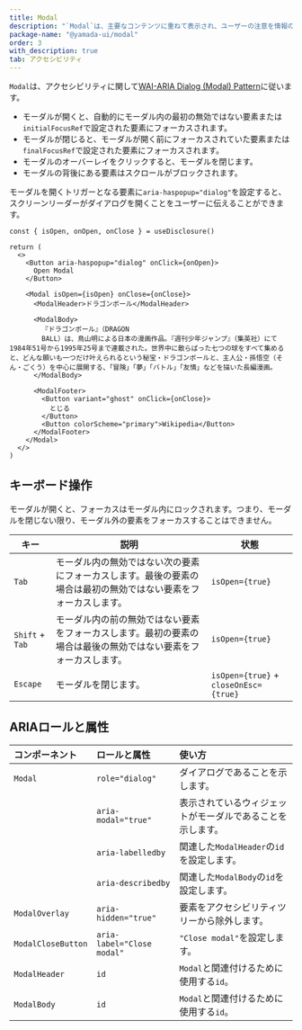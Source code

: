 ```yaml
---
title: Modal
description: "`Modal`は、主要なコンテンツに重ねて表示され、ユーザーの注意を情報のみに集中させるコンポーネントです。"
package-name: "@yamada-ui/modal"
order: 3
with_description: true
tab: アクセシビリティ
---
```


`Modal`は、アクセシビリティに関して[WAI-ARIA Dialog (Modal) Pattern](https://www.w3.org/WAI/ARIA/apg/patterns/dialog-modal/)に従います。

- モーダルが開くと、自動的にモーダル内の最初の無効ではない要素または`initialFocusRef`で設定された要素にフォーカスされます。
- モーダルが閉じると、モーダルが開く前にフォーカスされていた要素または`finalFocusRef`で設定された要素にフォーカスされます。
- モーダルのオーバーレイをクリックすると、モーダルを閉じます。
- モーダルの背後にある要素はスクロールがブロックされます。

モーダルを開くトリガーとなる要素に`aria-haspopup="dialog"`を設定すると、スクリーンリーダーがダイアログを開くことをユーザーに伝えることができます。

```tsx live=false
const { isOpen, onOpen, onClose } = useDisclosure()

return (
  <>
    <Button aria-haspopup="dialog" onClick={onOpen}>
      Open Modal
    </Button>

    <Modal isOpen={isOpen} onClose={onClose}>
      <ModalHeader>ドラゴンボール</ModalHeader>

      <ModalBody>
        『ドラゴンボール』（DRAGON
        BALL）は、鳥山明による日本の漫画作品。『週刊少年ジャンプ』（集英社）にて1984年51号から1995年25号まで連載された。世界中に散らばった七つの球をすべて集めると、どんな願いも一つだけ叶えられるという秘宝・ドラゴンボールと、主人公・孫悟空（そん・ごくう）を中心に展開する、「冒険」「夢」「バトル」「友情」などを描いた長編漫画。
      </ModalBody>

      <ModalFooter>
        <Button variant="ghost" onClick={onClose}>
          とじる
        </Button>
        <Button colorScheme="primary">Wikipedia</Button>
      </ModalFooter>
    </Modal>
  </>
)
```

## キーボード操作

モーダルが開くと、フォーカスはモーダル内にロックされます。つまり、モーダルを閉じない限り、モーダル外の要素をフォーカスすることはできません。

| キー            | 説明                                                                                                             | 状態                                  |
| --------------- | ---------------------------------------------------------------------------------------------------------------- | ------------------------------------- |
| `Tab`           | モーダル内の無効ではない次の要素にフォーカスします。最後の要素の場合は最初の無効ではない要素をフォーカスします。 | `isOpen={true}`                       |
| `Shift` + `Tab` | モーダル内の前の無効ではない要素をフォーカスします。最初の要素の場合は最後の無効ではない要素をフォーカスします。 | `isOpen={true}`                       |
| `Escape`        | モーダルを閉じます。                                                                                             | `isOpen={true}` + `closeOnEsc={true}` |

## ARIAロールと属性

| コンポーネント     | ロールと属性               | 使い方                                                     |
| :----------------- | :------------------------- | :--------------------------------------------------------- |
| `Modal`            | `role="dialog"`            | ダイアログであることを示します。                           |
|                    | `aria-modal="true"`        | 表示されているウィジェットがモーダルであることを示します。 |
|                    | `aria-labelledby`          | 関連した`ModalHeader`の`id`を設定します。                  |
|                    | `aria-describedby`         | 関連した`ModalBody`の`id`を設定します。                    |
| `ModalOverlay`     | `aria-hidden="true"`       | 要素をアクセシビリティツリーから除外します。               |
| `ModalCloseButton` | `aria-label="Close modal"` | `"Close modal"`を設定します。                              |
| `ModalHeader`      | `id`                       | `Modal`と関連付けるために使用する`id`。                    |
| `ModalBody`        | `id`                       | `Modal`と関連付けるために使用する`id`。                    |
